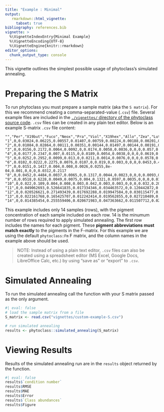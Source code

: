 ```yaml
---
title: "Example : Minimal"
output:
   rmarkdown::html_vignette:
     tabset: true
bibliography: references.bib
vignette: >
  %\VignetteIndexEntry{Minimal Example}
  %\VignetteEncoding{UTF-8}
  %\VignetteEngine{knitr::rmarkdown}
editor_options: 
  chunk_output_type: console
---
```


This vignette outlines the simplest possible usage of phytoclass's simulated annealing.

# Preparing the S Matrix
To run phytoclass you must prepare a sample matrix (aka the `S matrix`).
For this we recommend creating a comma-separated-value (`.csv`) file.
Several example files are included in the [`./vignettes/` directory of the phytoclass source code](https://github.com/phytoclass/phytoclass/tree/main/vignettes). 
`.csv` files can be created in any plain text editor.
Below is an example S-matrix `.csv` file content:

```
"","Per","X19but","Fuco","Neox","Pra","Viol","X19hex","Allo","Zea","Lut","ChlcMGDG18","ChlcMGDG14","Chl_b","Tchla"
"1",0,0.03024,0.06225,0.00557,0.01407,0.00759,0.08224,0.00188,0.00201,0,0,0,0.08661,0.45851
"2",0,0.01084,0.02864,0.00111,0.00351,0.00144,0.01497,0.00144,0.00191,0,0,0,0.01473,0.14571
"3",0,0.0156,0.2172,0.0064,0.0092,0,0.0174,0.0058,0.0036,0,0,0,0.057,0.6127
"4",0,0.0177,0.2347,0.007,0.0115,0,0.0189,0.0054,0.0038,0,0,0,0.0619,0.6207
"5",0,0.0252,0.2952,0.0099,0.013,0,0.0211,0.0014,0.0076,0,0,0,0.0578,0.5302
"6",0.0102,0.0222,0.2275,0.0076,0.0107,0,0.019,0,0.003,0,0,0,0.0453,0.4057
"7",0,0.0151,0.1417,0.004,0.008,0.0026,0.0255,8e-04,0.001,0,0,0,0.0312,0.2117
"8",0,0.0452,0.4484,0.0037,0.0065,0,0.1317,0.0044,0.0023,0,0,0,0.0093,0.6885
"9",0,0.0518,0.6228,0.0049,0.0075,0.004,0.1321,0.0597,0.0035,0,0,0,0.0121,1.0849
"10",0,0.022,0.109,0.004,0.008,0.003,0.042,0.003,0.003,0,0,0,0.032,0.206
"11",0,0.049062693,0.526641835,0.017334346,0.034463572,0,0.120442872,0.029990012,0.039966194,0,0,0,0.153250497,1.039660729
"12",0,0.020526621,0.271493439,0.017692288,0.019947584,0,0.030115477,0,0.030828916,0,0,0,0.09243326,0.481204323
"13",0,0.022161768,0.165425707,0.012242414,0.019562855,0,0.027210489,0,0.017661542,0,0,0,0.087205952,0.340907892
"14",0,0.014385454,0.255559406,0.020671983,0.047363662,0.011507712,0.021676506,0.009032764,0.018938989,0,0,0,0.142134419,0.489290176
```

This example includes only 14 samples (rows), with the pigment concentration of each sample included on each row.
14 is the minumum number of rows required to apply simulated annealing.
The first row includes the names for each pigment.
These **pigment abbreviations must match exactly** to the pigments in the F-matrix. For this example we are using the default `phytoclass:Fm` F matrix, and the column names in the example above should be used.

> NOTE: Instead of using a plain text editor, `.csv` files can also be created using a spreadsheet editor (MS Excel, Google Docs, LibreOffice Calc, etc.) by using "save as" or "export" to `.csv`.

# Simulated Annealing
To run the simulated annealing call the function with your S matrix passed as the only argument.
```R
#| eval: false
# load the sample matrix from a file
S_matrix <- read.csv("vignettes/custom-example-S.csv")

# run simulated annealing 
results <- phytoclass::simulated_annealing(S_matrix)
```

# Viewing Results
Results of the simulated annealing run are in the `results` object returned by the function.

```R
#| eval: false
results$`condition number`
results$RMSE
results$MAE
results$Error
results$`Class abundances`
results$Figure
```